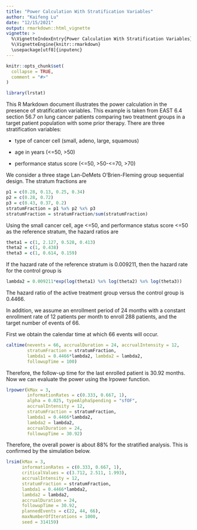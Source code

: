 ```yaml
---
title: "Power Calculation With Stratification Variables"
author: "Kaifeng Lu"
date: "12/15/2021"
output: rmarkdown::html_vignette
vignette: >
  %\VignetteIndexEntry{Power Calculation With Stratification Variables}
  %\VignetteEngine{knitr::rmarkdown}
  \usepackage[utf8]{inputenc}
---
```


```r
knitr::opts_chunk$set(
  collapse = TRUE,
  comment = "#>"
)
```

```r
library(lrstat)
```

This R Markdown document illustrates the power calculation in the presence of stratification variables. This example is taken from EAST 6.4 section 56.7 on lung cancer patients comparing two treatment groups in a target patient population with some prior therapy. There are three stratification variables: 

- type of cancer cell (small, adeno, large, squamous)

- age in years (<=50, >50)

- performance status score (<=50, >50-<=70, >70)

We consider a three stage Lan-DeMets O'Brien-Fleming group sequential design. The stratum fractions are
```r
p1 = c(0.28, 0.13, 0.25, 0.34)
p2 = c(0.28, 0.72)
p3 = c(0.43, 0.37, 0.2)
stratumFraction = p1 %x% p2 %x% p3
stratumFraction = stratumFraction/sum(stratumFraction)
```

Using the small cancer cell, age <=50, and performance status score <=50 as the reference stratum, the hazard ratios are
```r
theta1 = c(1, 2.127, 0.528, 0.413)
theta2 = c(1, 0.438)
theta3 = c(1, 0.614, 0.159)
```

If the hazard rate of the reference stratum is 0.009211, then the hazard rate for the control group is
```r
lambda2 = 0.009211*exp(log(theta1) %x% log(theta2) %x% log(theta3))
```

The hazard ratio of the active treatment group versus the control group is 0.4466. 

In addition, we assume an enrollment period of 24 months with a constant enrollment rate of 12 patients per month to enroll 288 patients, and the target number of events of 66. 

First we obtain the calendar time at which 66 events will occur. 
```r
caltime(nevents = 66, accrualDuration = 24, accrualIntensity = 12,
        stratumFraction = stratumFraction, 
        lambda1 = 0.4466*lambda2, lambda2 = lambda2, 
        followupTime = 100)
```

Therefore, the follow-up time for the last enrolled patient is 30.92 months. Now we can evaluate the power using the lrpower function. 
```r
lrpower(kMax = 3, 
        informationRates = c(0.333, 0.667, 1), 
        alpha = 0.025, typeAlphaSpending = "sfOF", 
        accrualIntensity = 12,
        stratumFraction = stratumFraction,
        lambda1 = 0.4466*lambda2, 
        lambda2 = lambda2, 
        accrualDuration = 24, 
        followupTime = 30.92)
```

Therefore, the overall power is about 88% for the stratified analysis. This is confirmed by the simulation below. 
```r
lrsim(kMax = 3, 
      informationRates = c(0.333, 0.667, 1), 
      criticalValues = c(3.712, 2.511, 1.993), 
      accrualIntensity = 12,
      stratumFraction = stratumFraction,
      lambda1 = 0.4466*lambda2, 
      lambda2 = lambda2, 
      accrualDuration = 24, 
      followupTime = 30.92,
      plannedEvents = c(22, 44, 66),
      maxNumberOfIterations = 1000, 
      seed = 314159)
```


